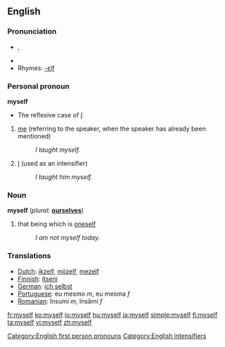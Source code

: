 ==English==

{{rank|certain|sent|keep|271|myself|morning|money|door}}

===Pronunciation===
* {{IPA|/maɪˈsɛɫf/}}, {{SAMPA|/maI"sElf/}}
*{{audio|en-us-myself.ogg|Audio (US)}}
* Rhymes: [[Rhymes:English:-ɛlf|-ɛlf]]

===Personal pronoun===
'''myself'''  
*The reflexive case of ''[[I]]''.
# [[me]] (referring to the speaker, when the speaker has already been mentioned)
#:''I taught myself.'' 
# [[I]] (used as an intensifier)
#:''I taught him myself.''

===Noun===
'''myself'''  (''plural:'' '''[[ourselves]]''')
# that being which is [[oneself]]
#:''I am not myself today.''

===Translations===
{{top}}
*[[Dutch]]: [[ikzelf]], [[mijzelf]], [[mezelf]]
*[[Finnish]]: [[itseni]]
*[[German]]: [[ich selbst]]
*[[Portuguese]]: eu mesmo ''m'', eu mesma ''f''
*[[Romanian]]: însumi ''m'', însămi ''f''
{{bottom}}

[[Category:English first person pronouns]]
[[Category:English intensifiers]]

[[fr:myself]]
[[ko:myself]]
[[io:myself]]
[[hu:myself]]
[[ja:myself]]
[[simple:myself]]
[[fi:myself]]
[[ta:myself]]
[[vi:myself]]
[[zh:myself]]